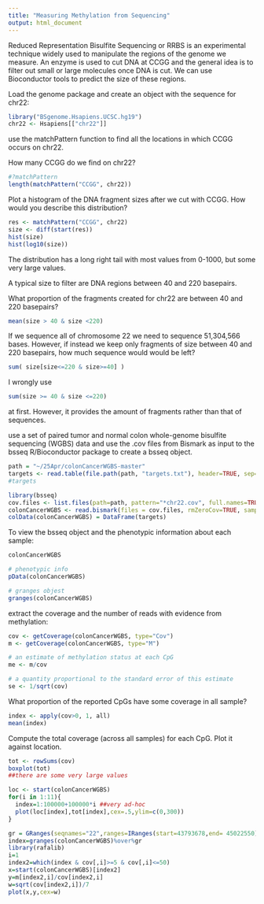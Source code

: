 ```yaml
---
title: "Measuring Methylation from Sequencing"
output: html_document
---
```

Reduced Representation Bisulfite Sequencing or RRBS is an experimental technique widely used to manipulate the regions of the genome we measure. An enzyme is used to cut DNA at CCGG and the general idea is to filter out small or large molecules once DNA is cut. We can use Bioconductor tools to predict the size of these regions.

Load the genome package and create an object with the sequence for chr22:
```r
library("BSgenome.Hsapiens.UCSC.hg19")
chr22 <- Hsapiens[["chr22"]]
```

use the matchPattern function to find all the locations in which CCGG occurs on chr22.

How many CCGG do we find on chr22?

```r
#?matchPattern
length(matchPattern("CCGG", chr22))
```

Plot a histogram of the DNA fragment sizes after we cut with CCGG. How would you describe this distribution?
```r
res <- matchPattern("CCGG", chr22)
size <- diff(start(res))
hist(size)
hist(log10(size))
```
 The distribution has a long right tail with most values from 0-1000, but some very large values.
 
 A typical size to filter are DNA regions between 40 and 220 basepairs.

What proportion of the fragments created for chr22 are between 40 and 220 basepairs?
```r
mean(size > 40 & size <220)
```

If we sequence all of chromosome 22 we need to sequence 51,304,566 bases. However, if instead we keep only fragments of size between 40 and 220 basepairs, how much sequence would would be left?
```r

sum( size[size<=220 & size>=40] )
```

I wrongly use
```r
sum(size >= 40 & size <=220)
```
at first. However, it provides the amount of fragments rather than that of sequences.

use a set of paired tumor and normal colon whole-genome bisulfite sequencing (WGBS) data and use the .cov files from Bismark as input to the bsseq R/Bioconductor package to create a bsseq object. 

```r
path = "~/25Apr/colonCancerWGBS-master"
targets <- read.table(file.path(path, "targets.txt"), header=TRUE, sep="\t")
#targets

library(bsseq)
cov.files <- list.files(path=path, pattern="*chr22.cov", full.names=TRUE)
colonCancerWGBS <- read.bismark(files = cov.files, rmZeroCov=TRUE, sampleNames = as.character(targets$Run))
colData(colonCancerWGBS) = DataFrame(targets)

```

To view the bsseq object and the phenotypic information about each sample:
```r
colonCancerWGBS

# phenotypic info
pData(colonCancerWGBS)

# granges objest
granges(colonCancerWGBS)
```

extract the coverage and the number of reads with evidence from methylation:
```r
cov <- getCoverage(colonCancerWGBS, type="Cov")
m <- getCoverage(colonCancerWGBS, type="M")

# an estimate of methylation status at each CpG 
me <- m/cov

# a quantity proportional to the standard error of this estimate
se <- 1/sqrt(cov)
```



What proportion of the reported CpGs have some coverage in all sample?
```r
index <- apply(cov>0, 1, all)
mean(index)
```

Compute the total coverage (across all samples) for each CpG. Plot it against location.
```r
tot <- rowSums(cov)
boxplot(tot)
##there are some very large values

loc <- start(colonCancerWGBS)
for(i in 1:11){
  index=1:100000+100000*i ##very ad-hoc
  plot(loc[index],tot[index],cex=.5,ylim=c(0,300))
}
```

```r
gr = GRanges(seqnames="22",ranges=IRanges(start=43793678,end= 45022550))
index=granges(colonCancerWGBS)%over%gr
library(rafalib)
i=1
index2=which(index & cov[,i]>=5 & cov[,i]<=50)
x=start(colonCancerWGBS)[index2]
y=m[index2,i]/cov[index2,i]
w=sqrt(cov[index2,i])/7
plot(x,y,cex=w)
```

